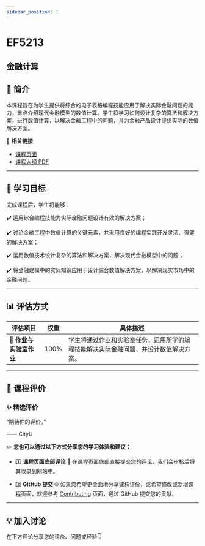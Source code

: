 ```yaml
---
sidebar_position: 1
---
```


# EF5213
## 金融计算

## **📘 简介**
本课程旨在为学生提供将综合的电子表格编程技能应用于解决实际金融问题的能力，重点介绍现代金融模型的数值计算。学生将学习如何设计复杂的算法和解决方案，进行数值计算，以解决金融工程中的问题，并为金融产品设计提供实际的数值解决方案。

🔗 **相关链接**
- [课程页面](https://www.cityu.edu.hk/catalogue/pg/202425/course/EF5213.htm)
- [课程大纲 PDF](https://www.cityu.edu.hk/catalogue/pg/202425/course/EF5213.pdf)

---

## **🎯 学习目标**

完成课程后，学生将能够：

✔️ 运用综合编程技能为实际金融问题设计有效的解决方案；

✔️ 讨论金融工程中数值计算的关键元素，并采用良好的编程实践开发灵活、强健的解决方案；

✔️ 运用数值技术设计复杂的算法和解决方案，解决现代金融模型中的问题；

✔️ 将金融建模中的实际知识应用于设计综合数值解决方案，以解决现实市场中的金融问题。

---

## **📊 评估方式**

| **评估项目**          | **权重** | **具体描述**                                                                                       |
|----------------------|---------|---------------------------------------------------------------------------------------------------|
| **📄 作业与实验室作业** | 100%    | 学生将通过作业和实验室任务，运用所学的编程技能解决实际金融问题，并设计数值解决方案。            |

---

## **💬 课程评价**

### ✨ **精选评价**
<div className={commentStyles.commentBox}>
    <p className={commentStyles.commentText}>
        “期待你的评价。”
    </p>
    <p className={commentStyles.commentAuthor}>—— CityU</p>
</div>

✏️ **您也可以通过以下方式分享您的学习体验和建议：**

- 1️⃣ **课程页面底部评论**
💬 在课程页面底部直接提交您的评论，我们会审核后将其收录到网站中。

- 2️⃣ **GitHub 提交**
🌐 如果您希望更全面地分享课程评价，或希望修改或新增课程页面，欢迎参考 [Contributing](https://penjc.github.io/CityU/contributing) 页面，通过 GitHub 提交您的贡献。



---

## **💡 加入讨论**

在下方评论分享您的评价、问题或经验👇
<Utterances />
